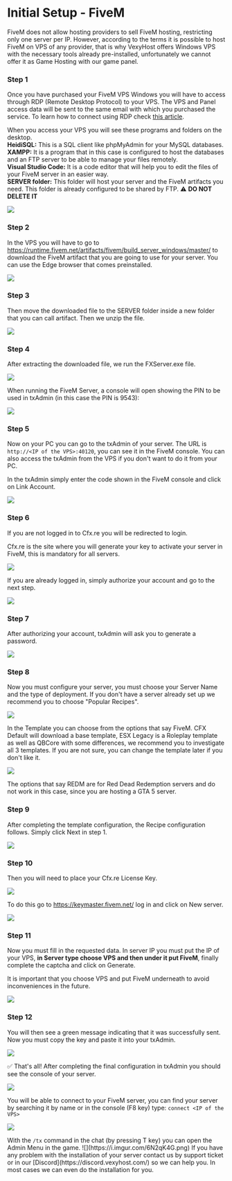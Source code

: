 # Initial Setup - FiveM


<Callout type="info">
    FiveM does not allow hosting providers to sell FiveM hosting, restricting only one server per IP. However, according to the terms it is possible to host FiveM on VPS of any provider, that is why VexyHost offers Windows VPS with the necessary tools already pre-installed, unfortunately we cannot offer it as Game Hosting with our game panel.
</Callout>

<Steps>

### Step 1
Once you have purchased your FiveM VPS Windows you will have to access through RDP (Remote Desktop Protocol) to your VPS. The VPS and Panel access data will be sent to the same email with which you purchased the service. To learn how to connect using RDP check [this article](/vps-panel/rdp).

When you access your VPS you will see these programs and folders on the desktop.<br/>
**HeidiSQL:** This is a SQL client like phpMyAdmin for your MySQL databases.<br/>
**XAMPP:** It is a program that in this case is configured to host the databases and an FTP server to be able to manage your files remotely.<br/>
**Visual Studio Code:** It is a code editor that will help you to edit the files of your FiveM server in an easier way.<br/>
**SERVER folder:** This folder will host your server and the FiveM artifacts you need. This folder is already configured to be shared by FTP. ⚠ **DO NOT DELETE IT**

![](https://i.imgur.com/j28w4kK.png)

### Step 2

In the VPS you will have to go to https://runtime.fivem.net/artifacts/fivem/build_server_windows/master/ to download the FiveM artifact that you are going to use for your server. You can use the Edge browser that comes preinstalled.

![](https://i.imgur.com/HdxMIVH.png)

### Step 3

Then move the downloaded file to the SERVER folder inside a new folder that you can call artifact. Then we unzip the file.

![](https://i.imgur.com/n4JmXtH.png)

### Step 4

After extracting the downloaded file, we run the FXServer.exe file.

![](https://i.imgur.com/0AykpvY.png)

When running the FiveM Server, a console will open showing the PIN to be used in txAdmin (in this case the PIN is 9543):

![](https://i.imgur.com/f6nV1oK.png)

### Step 5

Now on your PC you can go to the txAdmin of your server. The URL is <Code>http://\<IP of the VPS>:40120</Code>, you can see it in the FiveM console. You can also access the txAdmin from the VPS if you don't want to do it from your PC.

In the txAdmin simply enter the code shown in the FiveM console and click on Link Account.

![](https://i.imgur.com/UpJWoMy.png)

### Step 6

If you are not logged in to Cfx.re you will be redirected to login.

<Callout type="info">
    Cfx.re is the site where you will generate your key to activate your server in FiveM, this is mandatory for all servers.
</Callout>

![](https://i.imgur.com/boBL1o5.png)

If you are already logged in, simply authorize your account and go to the next step.

![](https://i.imgur.com/i2W2Xmd.png)

### Step 7

After authorizing your account, txAdmin will ask you to generate a password.

![](https://i.imgur.com/gb3QewO.png)

### Step 8

Now you must configure your server, you must choose your Server Name and the type of deployment. If you don't have a server already set up we recommend you to choose "Popular Recipes".

![](https://i.imgur.com/VugZeQM.png)

In the Template you can choose from the options that say FiveM. CFX Default will download a base template, ESX Legacy is a Roleplay template as well as QBCore with some differences, we recommend you to investigate all 3 templates. If you are not sure, you can change the template later if you don't like it.

![](https://i.imgur.com/6JvtRQ0.png)

<Callout type="warning">
    The options that say REDM are for Red Dead Redemption servers and do not work in this case, since you are hosting a GTA 5 server.
</Callout>

### Step 9

After completing the template configuration, the Recipe configuration follows. Simply click Next in step 1.

![](https://i.imgur.com/gHjhOFg.png)

### Step 10

Then you will need to place your Cfx.re License Key.

![](https://i.imgur.com/mAPFTHh.png)

To do this go to https://keymaster.fivem.net/ log in and click on New server.

![](https://i.imgur.com/PFL0km4.png)

### Step 11

Now you must fill in the requested data. In server IP you must put the IP of your VPS, **in Server type choose VPS and then under it put FiveM**, finally complete the captcha and click on Generate.

<Callout type="warning">
    It is important that you choose VPS and put FiveM underneath to avoid inconveniences in the future.
</Callout>

![](https://i.imgur.com/tWjHqJd.png)

### Step 12

You will then see a green message indicating that it was successfully sent. Now you must copy the key and paste it into your txAdmin.

![](https://i.imgur.com/FVc1iWE.png)

</Steps>

✅ That's all! After completing the final configuration in txAdmin you should see the console of your server.

![](https://i.imgur.com/DMPLBYm.png)

You will be able to connect to your FiveM server, you can find your server by searching it by name or in the console (F8 key) type: <Code>connect \<IP of the VPS></Code>

![](https://i.imgur.com/L4O7C8s.png)

<Callout type="default">
With the <Code>/tx</Code> command in the chat (by pressing T key) you can open the Admin Menu in the game.
</Callout>
![](https://i.imgur.com/6N2qK4G.png)

<Callout type="info">
If you have any problem with the installation of your server contact us by support ticket or in our [Discord](https://discord.vexyhost.com/) so we can help you. In most cases we can even do the installation for you.
</Callout>